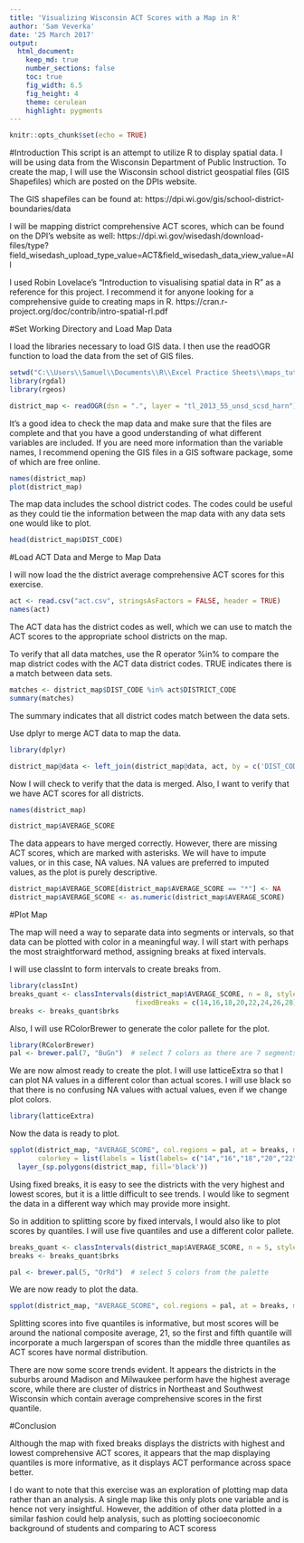 ```yaml
---
title: 'Visualizing Wisconsin ACT Scores with a Map in R'
author: 'Sam Veverka'
date: '25 March 2017'
output:
  html_document:
    keep_md: true
    number_sections: false
    toc: true
    fig_width: 6.5
    fig_height: 4
    theme: cerulean
    highlight: pygments
---
```


```r
knitr::opts_chunk$set(echo = TRUE)
```

#Introduction
This script is an attempt to utilize R to display spatial data. I will be using data from the Wisconsin Department of Public Instruction. To create the map, I will use the Wisconsin school district geospatial files (GIS Shapefiles) which are posted on the DPIs website. 

The GIS shapefiles can be found at:
https://dpi.wi.gov/gis/school-district-boundaries/data

I will be mapping district comprehensive ACT scores, which can be found on the DPI's website as well: https://dpi.wi.gov/wisedash/download-files/type?field_wisedash_upload_type_value=ACT&field_wisedash_data_view_value=All

I used Robin Lovelace's "Introduction to visualising spatial data in R" as a reference for this project. I recommend it for anyone looking for a comprehensive guide to creating maps in R. https://cran.r-project.org/doc/contrib/intro-spatial-rl.pdf

#Set Working Directory and Load Map Data

I load the libraries necessary to load GIS data. I then use the readOGR function to load the data from the set of GIS files.
```r
setwd("C:\\Users\\Samuel\\Documents\\R\\Excel Practice Sheets\\maps_tutorial\\WPI")
library(rgdal)
library(rgeos)

district_map <- readOGR(dsn = ".", layer = "tl_2013_55_unsd_scsd_harn")
```


It's a good idea to check the map data and make sure that the files are complete and that you have a good understanding of what different variables are included. If you are need more information than the variable names, I recommend opening the GIS files in a GIS software package, some of which are free online. 

```r
names(district_map)
plot(district_map)
```

The map data includes the school district codes. The codes could be useful as they could tie the information between the map data with any data sets one would like to plot.

```r
head(district_map$DIST_CODE)
```


#Load ACT Data and Merge to Map Data

I will now load the the district average comprehensive ACT scores for this exercise.

```r
act <- read.csv("act.csv", stringsAsFactors = FALSE, header = TRUE)
names(act)
```


The ACT data has the district codes as well, which we can use to match the ACT scores to the appropriate school districts on the map.

To verify that all data matches, use the R operator %in% to compare the map district codes with the ACT data district codes. TRUE indicates there is a match between data sets. 

```r
matches <- district_map$DIST_CODE %in% act$DISTRICT_CODE
summary(matches)
```
The summary indicates that all district codes match between the data sets.

Use dplyr to merge ACT data to map the data.
```r
library(dplyr)

district_map@data <- left_join(district_map@data, act, by = c('DIST_CODE' = 'DISTRICT_CODE'))
```

Now I will check to verify that the data is merged. Also, I want to verify that we have ACT scores for all districts.
```r
names(district_map)
```

```r
district_map$AVERAGE_SCORE
```

The data appears to have merged correctly. However, there are missing ACT scores, which are marked with asterisks. We will have to impute values, or in this case, NA values. NA values are preferred to imputed values, as the plot is purely descriptive.

```r
district_map$AVERAGE_SCORE[district_map$AVERAGE_SCORE == "*"] <- NA
district_map$AVERAGE_SCORE <- as.numeric(district_map$AVERAGE_SCORE)
```

#Plot Map

The map will need a way to separate data into segments or intervals, so that data can be plotted with color in a meaningful way. I will start with perhaps the most straightforward method, assigning breaks at fixed intervals.

I will use classInt to form intervals to create breaks from.

```r
library(classInt)
breaks_quant <- classIntervals(district_map$AVERAGE_SCORE, n = 8, style = "fixed",
                               fixedBreaks = c(14,16,18,20,22,24,26,28))
breaks <- breaks_quant$brks
```

Also, I will use RColorBrewer to generate the color pallete for the plot.
```r
library(RColorBrewer)
pal <- brewer.pal(7, "BuGn")  # select 7 colors as there are 7 segments
```


We are now almost ready to create the plot. I will use latticeExtra so that I can plot NA values in a different color than actual scores. I will use black so that there is no confusing NA values with actual values, even if we change plot colors.

```r
library(latticeExtra)
```

Now the data is ready to plot.
```r
spplot(district_map, "AVERAGE_SCORE", col.regions = pal, at = breaks, main = "Wisconsin ACT Scores by School District",
       colorkey = list(labels = list(labels= c("14","16","18","20","22","24","26","28"), width =2, cex = 1))) + 
  layer_(sp.polygons(district_map, fill='black'))
```

Using fixed breaks, it is easy to see the districts with the very highest and lowest scores, but it is a little difficult to see trends. I would like to segment the data in a different way which may provide more insight.

So in addition to splitting score by fixed intervals, I would also like to plot scores by quantiles. I will use five quantiles and use a different color pallete.
```r
breaks_quant <- classIntervals(district_map$AVERAGE_SCORE, n = 5, style = "quantile")
breaks <- breaks_quant$brks
```

```r
pal <- brewer.pal(5, "OrRd")  # select 5 colors from the palette
```


We are now ready to plot the data.

```r
spplot(district_map, "AVERAGE_SCORE", col.regions = pal, at = breaks, main = "Wisconsin ACT Scores by School District") +   layer_(sp.polygons(district_map, fill='black'))
```

Splitting scores into five quantiles is informative, but most scores will be around the national composite average, 21, so the first and fifth quantile will incorporate a much largerspan of scores than the middle three quantiles as ACT scores have normal distribution.

There are now some score trends evident. It appears the districts in the suburbs around Madison and Milwaukee perform have the highest average score, while there are cluster of districs in Northeast and Southwest Wisconsin which contain average comprehensive scores in the first quantile.

#Conclusion

Although the map with fixed breaks displays the districts with highest and lowest comprehensive ACT scores, it appears that the map displaying quantiles is more informative, as it displays ACT performance across space better.

I do want to note that this exercise was an exploration of plotting map data rather than an analysis. A single map like this only plots one variable and is hence not very insightful. However, the addition of other data plotted in a similar fashion could help analysis, such as plotting socioeconomic background of students and comparing to ACT scoress
